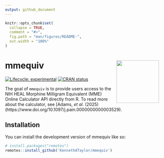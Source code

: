 ```yaml
---
output: github_document
---
```


<!-- README.md is generated from README.Rmd. Please edit that file -->

```r
knitr::opts_chunk$set(
  collapse = TRUE,
  comment = "#>",
  fig.path = "man/figures/README-",
  out.width = "100%"
)
```

# mmequiv <img src="man/figures/logo.png" align="right" height="139" alt="" />

<!-- badges: start -->
[![Lifecycle: experimental](https://img.shields.io/badge/lifecycle-experimental-orange.svg)](https://lifecycle.r-lib.org/articles/stages.html#experimental)
[![CRAN status](https://www.r-pkg.org/badges/version/mmequiv)](https://CRAN.R-project.org/package=mmequiv)
<!-- badges: end -->

The goal of `mmequiv` is to provide users access to the NIH HEAL Morphine Milligram Equivalent (MME) Online Calculator API directly from R. To read more about the calculator, see [Adams, _et al_. (2025)(https://www.doi.org/10.1097/j.pain.0000000000003529).

## Installation

You can install the development version of mmequiv like so:

``` r
# install.packages("remotes")
remotes::install_github('KennethATaylor/mmequiv')
```
